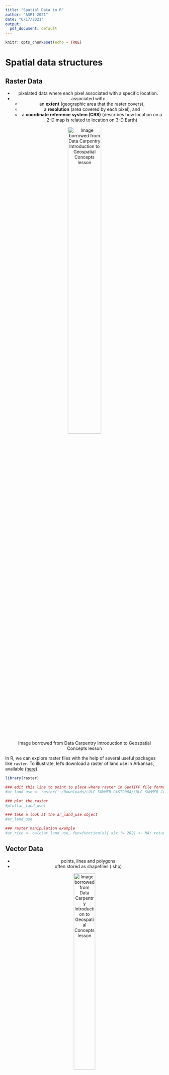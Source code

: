 ```yaml
---
title: "Spatial Data in R"
author: "ASRI 2021"
date: "6/17/2021"
output:
  pdf_document: default
---
```


```r
knitr::opts_chunk$set(echo = TRUE)
```
# Spatial data structures
## Raster Data
<center>
- pixelated data where each pixel associated with a specific location.
- associated with:
  - an **extent** (geographic area that the raster covers),
  - a **resolution** (area covered by each pixel), and 
  - a **coordinate reference system (CRS)** (describes how location on a 2-D map is related to location on 3-D Earth)

![Image borrowed from Data Carpentry Introduction to Geospatial Concepts lesson](raster_concept.png){width=50%}

</center>

In R, we can explore raster files with the help of several useful packages like `raster`. To illustrate, let's download a raster of land use in Arkansas, available [(here)](https://gis.arkansas.gov/product/land-use-land-cover-spring-2004-raster/).
```r
library(raster)

### edit this line to point to place where raster in GeoTIFF file format is stored
#ar_land_use <- raster('~/Downloads/LULC_SUMMER_CAST2004/LULC_SUMMER_CAST2004.tif')

### plot the raster
#plot(ar_land_use)

### take a look at the ar_land_use object
#ar_land_use

### raster manipulation example
#ar_rice <- calc(ar_land_use, fun=function(x){ x[x != 202] <- NA; return(x)} ) # substitute values all pixels where rice is not grown to 'NA'
```

## Vector Data
<center>
- points, lines and polygons
- often stored as shapefiles (.shp)

![Image borrowed from Data Carpentry Introduction to Geospatial Concepts lesson](pnt_line_poly.png){width=40%}

</center>

```r
library(sf)
library(spData)  # contains vector data describing outlines of US states
data(us_states)

### us_states is a simple feature object of type 'MULTIPOLYGON'
str(us_states)

### however, it has a different CRS than the raster we were using before
crs(us_states)

### if we want to plot on the same map, we will need to reproject to the same CRS  
us_states_utm <- st_transform(us_states, crs(ar_rice))
crs(us_states_utm)
crs(ar_rice) # all good!
```

